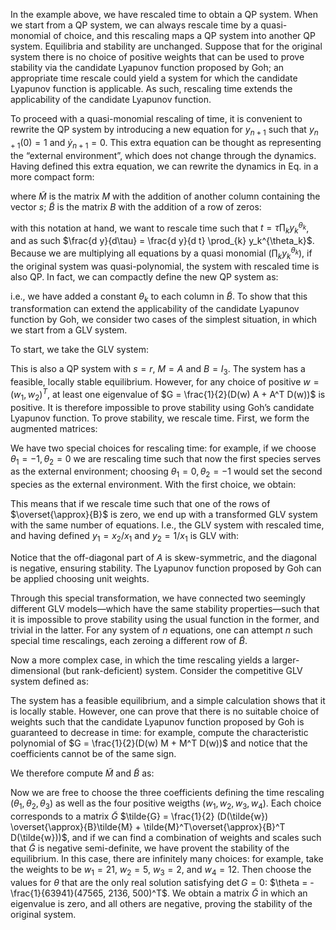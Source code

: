 In the example above, we have rescaled time to obtain a QP system. When we start from a QP system, we can always rescale time by a quasi-monomial of choice, and this rescaling maps a QP system into another QP system. Equilibria and stability are unchanged. Suppose that for the original system there is no choice of positive weights that can be used to prove stability via the candidate Lyapunov function proposed by Goh; an appropriate time rescale could yield a system for which the candidate Lyapunov function is applicable. As such, rescaling time extends the applicability of the candidate Lyapunov function. 

To proceed with a quasi-monomial rescaling of time, it is convenient to rewrite the QP system by introducing a new equation for $y_{n+1}$ such that $y_{n+1}(0) = 1$ and $\dot{y}_{n+1} = 0$. This extra equation can be thought as representing the "external environment", which does not change through the dynamics. Having defined this extra equation, we can rewrite the dynamics in Eq. \ref{eq:qp} in a more compact form:

\begin{equation}
\label{eq:qpextra}
\begin{aligned}
\dot{y}_i = y_i \left( s_i + \sum_{j = 1}^m M_{ij} \prod_{k = 1}^n y_k^{B_{jk}} \right)\\
\dot{y}_i = y_i \left( s_i y_{n+1} + \sum_{j = 1}^m M_{ij} \prod_{k = 1}^n y_k^{B_{jk}} \right)\\
\dot{y}_i = y_i \left(\sum_{j = 1}^{m+1} \tilde{M}_{ij} \prod_{k = 1}^{n+1} y_k^{\tilde{B}_{jk}} \right)
\end{aligned}
\end{equation}

\noindent where $\tilde{M}$ is the matrix $M$ with the addition of another column containing the vector $s$; $\tilde{B}$ is the matrix $B$ with the addition of a row of zeros:

\begin{equation}
\tilde{M} = \left(\begin{array}{c|c} 
M & s
\end{array}
\right) \quad \tilde{B} = \left( \begin{array}{c} B \\ \hline 0_n \end{array} \right)
\end{equation}

with this notation at hand, we want to rescale time such that $t = \tau \prod_{k} y_k^{\theta_k}$, and as such $\frac{d y}{d\tau} = \frac{d y}{d t} \prod_{k} y_k^{\theta_k}$. Because we are multiplying all equations by a quasi monomial ($\prod_{k} y_k^{\theta_k}$), if the original system was quasi-polynomial, the system with rescaled time is also QP. In fact, we can compactly define the new QP system as:

\begin{equation}
\tilde{s} = 0_{n} \quad \tilde{M} = \left(\begin{array}{c|c} 
M & s
\end{array} \right) \quad 
\overset{\approx}{B} =  \left( \begin{array}{c} B \\ \hline 0_n \end{array} \right) + 1_{(m+1 \times n)} D(\theta)
\end{equation}

i.e., we have added a constant $\theta_k$ to each column in $\tilde{B}$. To show that this transformation can extend the applicability of the candidate Lyapunov function by Goh, we consider two cases of the simplest situation, in which we start from a GLV system. 

To start,  we take the GLV system:

\begin{equation}
r = \begin{pmatrix}
\nicefrac{47}{10}\\
\nicefrac{43}{10}
\end{pmatrix} \quad
A = \begin{pmatrix}
0 & -\nicefrac{2}{5}\\
9 & -\nicefrac{47}{10}
\end{pmatrix}
\end{equation}

This is also a QP system with $s = r$, $M = A$ and $B = I_3$. The system has a feasible, locally stable equilibrium. However, for any choice of positive $w = (w_1, w_2)^T$, at least one eigenvalue of $G = \frac{1}{2}(D(w) A + A^T D(w))$ is positive. It is therefore impossible to prove stability using Goh's candidate Lyapunov function. To prove stability, we rescale time. First, we form the augmented matrices:

\begin{equation}
\tilde{M} = \begin{pmatrix}
0 & -\nicefrac{2}{5} & \nicefrac{47}{10}\\
9 & -\nicefrac{47}{10} & \nicefrac{43}{10}
\end{pmatrix}
\quad \tilde{B} = \begin{pmatrix}
1 & 0 \\
0 & 1 \\
0 & 0 
\end{pmatrix}
\end{equation}

We have two special choices for rescaling time: for example, if we choose $\theta_1 = -1, \theta_2 = 0$ we are rescaling time such that now the first species serves as the external environment; choosing $\theta_1 = 0, \theta_2 = -1$ would set the second species as the external environment. With the first choice, we obtain:

\begin{equation}
\overset{\approx}{B} = \begin{pmatrix}
0 & 0\\
-1 & 1\\
-1 & 0
\end{pmatrix}\quad \overset{\approx}{M} = \overset{\approx}{B} \tilde{M} = \begin{pmatrix}
0 & 0 & 0\\
9 & -\nicefrac{43}{10} & -\nicefrac{2}{5}\\
0 & \nicefrac{2}{5} & -\nicefrac{47}{10}\\
\end{pmatrix}
\end{equation}

This means that if we rescale time such that one of the rows of $\overset{\approx}{B}$ is zero, we end up with a transformed GLV system with the same number of equations. I.e., the GLV system with rescaled time, and having defined $y_1 = x_2 / x_1$ and $y_2 = 1 / x_1$ is GLV with:

\begin{equation}
r = \begin{pmatrix}
9\\
0
\end{pmatrix} \quad
A = \begin{pmatrix}
-\nicefrac{43}{10} & -\nicefrac{2}{5}\\
\nicefrac{2}{5} & -\nicefrac{47}{10}
\end{pmatrix}
\end{equation}

Notice that the off-diagonal part of $A$ is skew-symmetric, and the diagonal is negative, ensuring stability. The Lyapunov function proposed by Goh can be applied choosing unit weights. 

Through this special transformation, we have connected two seemingly different GLV models---which have the same stability properties---such that it is impossible to prove stability using the usual function in the former, and trivial in the latter. For any system of $n$ equations, one can attempt $n$ such special time rescalings, each zeroing a different row of $\tilde{B}$.

Now a more complex case, in which the time rescaling yields a larger-dimensional (but rank-deficient) system. Consider the competitive GLV system defined as:

\begin{equation}
s = \begin{pmatrix}
\nicefrac{13}{10}\\
\nicefrac{2}{5}\\
2
\end{pmatrix} \quad
M = \begin{pmatrix}
-\nicefrac{1}{2} & -\nicefrac{1}{3} & 0\\
0 &  -\nicefrac{1}{3} &  -\nicefrac{51}{50}\\
-1 & 0 & -\nicefrac{1}{4}
\end{pmatrix} 
\end{equation}

The system has a feasible equilibrium, and a simple calculation shows that it is locally stable. However, one can prove that there is no suitable choice of weights such that the candidate Lyapunov function proposed by Goh is guaranteed to decrease in time: for example, compute the characteristic polynomial of $G = \frac{1}{2}(D(w) M + M^T D(w))$ and notice that the coefficients cannot be of the same sign. 

We therefore compute $\tilde{M}$ and $\tilde{B}$ as:

\begin{equation}
\tilde{M} = \begin{pmatrix}
-\nicefrac{1}{2} & -\nicefrac{1}{3} & 0 & \nicefrac{13}{10}\\
0 &  -\nicefrac{1}{3} &  -\nicefrac{51}{50} & \nicefrac{2}{5}\\
-1 & 0 & -\nicefrac{1}{4} & 2
\end{pmatrix} 
\quad
\overset{\approx}{B} = \begin{pmatrix}
\theta_1 + 1 & \theta_2 & \theta_3 \\
\theta_1 & \theta_2 +1 & \theta_3 \\
\theta_1  & \theta_2 & \theta_3 +1 \\
\theta_1 & \theta_2 & \theta_3
\end{pmatrix}
\end{equation}

Now we are free to choose the three coefficients defining the time rescaling ($\theta_1, \theta_2, \theta_3$) as well as the four positive weigths ($w_1, w_2, w_3, w_4$). Each choice corresponds to a matrix $\tilde{G}$ $\tilde{G} = \frac{1}{2} (D(\tilde{w}) \overset{\approx}{B}\tilde{M} + \tilde{M}^T\overset{\approx}{B}^T D(\tilde{w}))$, and if we can find a combination of weights and scales such that $\tilde{G}$ is negative semi-definite, we have provent the stability of the equilibrium. In this case, there are infinitely many choices: for example, take the weights to be $w_1 = 21$, $w_2 = 5$, $w_3 = 2$, and $w_4 = 12$. Then choose the values for $\theta$ that are the only real solution satisfying $\det G = 0$: $\theta = -\frac{1}{63941}(47565, 2136, 500)^T$. We obtain a matrix $\tilde{G}$ in which an eigenvalue is zero, and all others are negative, proving the stability of the original system.

<!--
\begin{equation}
\tiny
\setlength{\arraycolsep}{2pt}
  \renewcommand{\arraystretch}{0.8}
\tilde{G} = 
\begin{pmatrix}
 -\frac{1}{2} (\theta_1+2 \theta_3+1) w_1 & -\frac{1}{6} (\theta_1+\theta_2+1) w_1-\frac{1}{4} (\theta_1+2 \theta_3) w_2 & -\frac{\theta_3 w_1}{8}-\frac{51 \theta_2 w_1}{100}-\frac{1}{4} (\theta_1+2 \theta_3+2) w_3 & \frac{1}{20} ((13 \theta_1+4 \theta_2+20 \theta_3+13) w_1-5 (\theta_1+2 \theta_3) w_4) \\
 -\frac{1}{6} (\theta_1+\theta_2+1) w_1-\frac{1}{4} (\theta_1+2 \theta_3) w_2 & -\frac{1}{3} (\theta_1+\theta_2+1) w_2 & \frac{1}{100} (-51) (\theta_2+1) w_2-\frac{\theta_3 w_2}{8}-\frac{1}{6} (\theta_1+\theta_2) w_3 & \frac{1}{60} (39 \theta_1 w_2+12 (\theta_2+5 \theta_3+1) w_2-10 (\theta_1+\theta_2) w_4) \\
 -\frac{\theta_3 w_1}{8}-\frac{51 \theta_2 w_1}{100}-\frac{1}{4} (\theta_1+2 \theta_3+2) w_3 & \frac{1}{100} (-51) (\theta_2+1) w_2-\frac{\theta_3 w_2}{8}-\frac{1}{6} (\theta_1+\theta_2) w_3 & -\frac{1}{4} (\theta_3+1) w_3-\frac{51 \theta_2 w_3}{50} & \left(\frac{13 \theta_1}{20}+\frac{\theta_2}{5}+\theta_3+1\right) w_3-\frac{1}{200} (102 \theta_2+25 \theta_3) w_4 \\
 \frac{1}{20} ((13 \theta_1+4 \theta_2+20 \theta_3+13) w_1-5 (\theta_1+2 \theta_3) w_4) & \frac{1}{60} (39 \theta_1 w_2+12 (\theta_2+5 \theta_3+1) w_2-10 (\theta_1+\theta_2) w_4) & \left(\frac{13 \theta_1}{20}+\frac{\theta_2}{5}+\theta_3+1\right) w_3-\frac{1}{200} (102 \theta_2+25 \theta_3) w_4 & \frac{1}{10} (13 \theta_1+4 (\theta_2+5 \theta_3)) w_4
\end{pmatrix}
\end{equation}
-->